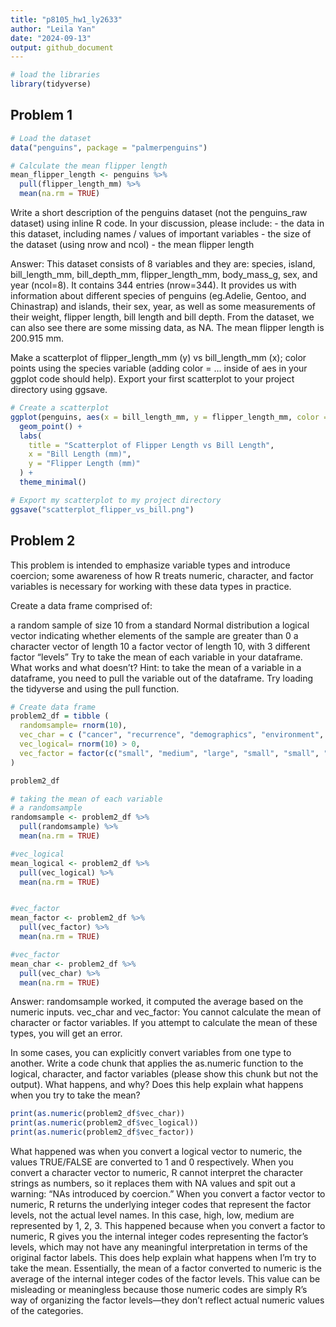 ```yaml
---
title: "p8105_hw1_ly2633"
author: "Leila Yan"
date: "2024-09-13"
output: github_document
---
```


```r
# load the libraries
library(tidyverse)
```


## Problem 1
```r
# Load the dataset
data("penguins", package = "palmerpenguins")

# Calculate the mean flipper length
mean_flipper_length <- penguins %>%
  pull(flipper_length_mm) %>%
  mean(na.rm = TRUE)
```

Write a short description of the penguins dataset (not the penguins_raw dataset) using inline R code. In your discussion, please include:
- the data in this dataset, including names / values of important variables
- the size of the dataset (using nrow and ncol)
- the mean flipper length

Answer:
This dataset consists of 8 variables and they are: species, island, bill_length_mm, bill_depth_mm, flipper_length_mm, body_mass_g, sex, and year (ncol=8). It contains 344 entries (nrow=344). It provides us with information about different species of penguins (eg.Adelie, Gentoo, and Chinastrap) and islands, their sex, year, as well as some measurements of their weight, flipper length, bill length and bill depth. From the dataset, we can also see there are some missing data, as NA. The mean flipper length is 200.915 mm.



Make a scatterplot of flipper_length_mm (y) vs bill_length_mm (x); color points using the species variable (adding color = ... inside of aes in your ggplot code should help).
Export your first scatterplot to your project directory using ggsave.

```r
# Create a scatterplot
ggplot(penguins, aes(x = bill_length_mm, y = flipper_length_mm, color = species)) +
  geom_point() +
  labs(
    title = "Scatterplot of Flipper Length vs Bill Length",
    x = "Bill Length (mm)",
    y = "Flipper Length (mm)"
  ) +
  theme_minimal()

# Export my scatterplot to my project directory
ggsave("scatterplot_flipper_vs_bill.png")
```
## Problem 2

This problem is intended to emphasize variable types and introduce coercion; some awareness of how R treats numeric, character, and factor variables is necessary for working with these data types in practice.

Create a data frame comprised of:

a random sample of size 10 from a standard Normal distribution
a logical vector indicating whether elements of the sample are greater than 0
a character vector of length 10
a factor vector of length 10, with 3 different factor “levels”
Try to take the mean of each variable in your dataframe. What works and what doesn’t?
Hint: to take the mean of a variable in a dataframe, you need to pull the variable out of the dataframe. Try loading the tidyverse and using the pull function.
```r
# Create data frame
problem2_df = tibble (
  randomsample= rnorm(10),
  vec_char = c ("cancer", "recurrence", "demographics", "environment", "genetic", "age", "sex", "ethnicity", "comorbidity", "medication"),
  vec_logical= rnorm(10) > 0,
  vec_factor = factor(c("small", "medium", "large", "small", "small", "medium", "large", "small", "large", "medium"))
)

problem2_df

# taking the mean of each variable
# a randomsample
randomsample <- problem2_df %>%
  pull(randomsample) %>%
  mean(na.rm = TRUE)

#vec_logical
mean_logical <- problem2_df %>%
  pull(vec_logical) %>%
  mean(na.rm = TRUE)


#vec_factor
mean_factor <- problem2_df %>%
  pull(vec_factor) %>%
  mean(na.rm = TRUE)

#vec_factor
mean_char <- problem2_df %>%
  pull(vec_char) %>%
  mean(na.rm = TRUE)
```
Answer: 
randomsample worked, it computed the average based on the numeric inputs. vec_char and vec_factor: You cannot calculate the mean of character or factor variables. If you attempt to calculate the mean of these types, you will get an error.


In some cases, you can explicitly convert variables from one type to another. Write a code chunk that applies the as.numeric function to the logical, character, and factor variables (please show this chunk but not the output). What happens, and why? Does this help explain what happens when you try to take the mean?
```r
print(as.numeric(problem2_df$vec_char))
print(as.numeric(problem2_df$vec_logical))
print(as.numeric(problem2_df$vec_factor))

```
What happened was when you convert a logical vector to numeric, the values TRUE/FALSE are converted to 1 and 0 respectively. When you convert a character vector to numeric, R cannot interpret the character strings as numbers, so it replaces them with NA values and spit out a warning: "NAs introduced by coercion." When you convert a factor vector to numeric, R returns the underlying integer codes that represent the factor levels, not the actual level names. In this case, high, low, medium are represented by 1, 2, 3. This happened because when you convert a factor to numeric, R gives you the internal integer codes representing the factor's levels, which may not have any meaningful interpretation in terms of the original factor labels. This does help explain what happens when I'm try to take the mean. Essentially, the mean of a factor converted to numeric is the average of the internal integer codes of the factor levels. This value can be misleading or meaningless because those numeric codes are simply R's way of organizing the factor levels—they don't reflect actual numeric values of the categories.
